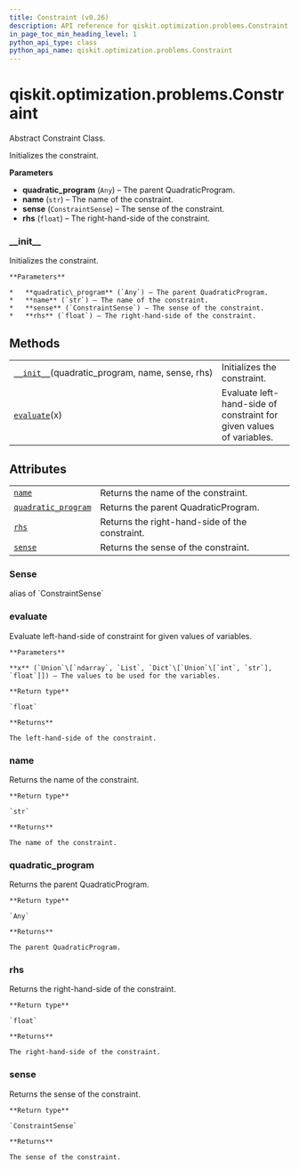 ```yaml
---
title: Constraint (v0.26)
description: API reference for qiskit.optimization.problems.Constraint in qiskit v0.26
in_page_toc_min_heading_level: 1
python_api_type: class
python_api_name: qiskit.optimization.problems.Constraint
---
```


<span id="qiskit-optimization-problems-constraint" />

# qiskit.optimization.problems.Constraint

<Class id="qiskit.optimization.problems.Constraint" isDedicatedPage={true} github="https://github.com/qiskit-community/qiskit-aqua/tree/stable/0.9/qiskit/optimization/problems/constraint.py" signature="Constraint(quadratic_program, name, sense, rhs)" modifiers="class">
  Abstract Constraint Class.

  Initializes the constraint.

  **Parameters**

  *   **quadratic\_program** (`Any`) – The parent QuadraticProgram.
  *   **name** (`str`) – The name of the constraint.
  *   **sense** (`ConstraintSense`) – The sense of the constraint.
  *   **rhs** (`float`) – The right-hand-side of the constraint.

  ### \_\_init\_\_

  <Function id="qiskit.optimization.problems.Constraint.__init__" signature="__init__(quadratic_program, name, sense, rhs)">
    Initializes the constraint.

    **Parameters**

    *   **quadratic\_program** (`Any`) – The parent QuadraticProgram.
    *   **name** (`str`) – The name of the constraint.
    *   **sense** (`ConstraintSense`) – The sense of the constraint.
    *   **rhs** (`float`) – The right-hand-side of the constraint.
  </Function>

  ## Methods

  |                                                                                                                                                          |                                                                      |
  | -------------------------------------------------------------------------------------------------------------------------------------------------------- | -------------------------------------------------------------------- |
  | [`__init__`](#qiskit.optimization.problems.Constraint.__init__ "qiskit.optimization.problems.Constraint.__init__")(quadratic\_program, name, sense, rhs) | Initializes the constraint.                                          |
  | [`evaluate`](#qiskit.optimization.problems.Constraint.evaluate "qiskit.optimization.problems.Constraint.evaluate")(x)                                    | Evaluate left-hand-side of constraint for given values of variables. |

  ## Attributes

  |                                                                                                                                               |                                                |
  | --------------------------------------------------------------------------------------------------------------------------------------------- | ---------------------------------------------- |
  | [`name`](#qiskit.optimization.problems.Constraint.name "qiskit.optimization.problems.Constraint.name")                                        | Returns the name of the constraint.            |
  | [`quadratic_program`](#qiskit.optimization.problems.Constraint.quadratic_program "qiskit.optimization.problems.Constraint.quadratic_program") | Returns the parent QuadraticProgram.           |
  | [`rhs`](#qiskit.optimization.problems.Constraint.rhs "qiskit.optimization.problems.Constraint.rhs")                                           | Returns the right-hand-side of the constraint. |
  | [`sense`](#qiskit.optimization.problems.Constraint.sense "qiskit.optimization.problems.Constraint.sense")                                     | Returns the sense of the constraint.           |

  ### Sense

  <Attribute id="qiskit.optimization.problems.Constraint.Sense">
    alias of `ConstraintSense`
  </Attribute>

  ### evaluate

  <Function id="qiskit.optimization.problems.Constraint.evaluate" signature="evaluate(x)" modifiers="abstract">
    Evaluate left-hand-side of constraint for given values of variables.

    **Parameters**

    **x** (`Union`\[`ndarray`, `List`, `Dict`\[`Union`\[`int`, `str`], `float`]]) – The values to be used for the variables.

    **Return type**

    `float`

    **Returns**

    The left-hand-side of the constraint.
  </Function>

  ### name

  <Attribute id="qiskit.optimization.problems.Constraint.name">
    Returns the name of the constraint.

    **Return type**

    `str`

    **Returns**

    The name of the constraint.
  </Attribute>

  ### quadratic\_program

  <Attribute id="qiskit.optimization.problems.Constraint.quadratic_program">
    Returns the parent QuadraticProgram.

    **Return type**

    `Any`

    **Returns**

    The parent QuadraticProgram.
  </Attribute>

  ### rhs

  <Attribute id="qiskit.optimization.problems.Constraint.rhs">
    Returns the right-hand-side of the constraint.

    **Return type**

    `float`

    **Returns**

    The right-hand-side of the constraint.
  </Attribute>

  ### sense

  <Attribute id="qiskit.optimization.problems.Constraint.sense">
    Returns the sense of the constraint.

    **Return type**

    `ConstraintSense`

    **Returns**

    The sense of the constraint.
  </Attribute>
</Class>

